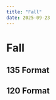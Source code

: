 ```yaml
---
title: "Fall"
date: 2025-09-23
---
```


# Fall



## 135 Format
<Photo src={_DSF6403} lqip={_DSF6403LQ} json={_DSF6403JSON} />
<Photo src={_DSF6420} lqip={_DSF6420LQ} json={_DSF6420JSON} />
<Photo src={_DSF6405} lqip={_DSF6405LQ} json={_DSF6405JSON} />
<Photo src={_DSF6400} lqip={_DSF6400LQ} json={_DSF6400JSON} />

## 120 Format
<Photo src={_DSF6534} lqip={_DSF6534LQ} json={_DSF6534JSON} />
<Photo src={_DSF6327} lqip={_DSF6327LQ} json={_DSF6327JSON} />
<Photo src={_DSF6326} lqip={_DSF6326LQ} json={_DSF6326JSON} />
<Photo src={_DSF6322} lqip={_DSF6322LQ} json={_DSF6322JSON} />
<Photo src={_DSF6323} lqip={_DSF6323LQ} json={_DSF6323JSON} />
<Photo src={_DSF6293} lqip={_DSF6293LQ} json={_DSF6293JSON} />
<Photo src={_DSF6295} lqip={_DSF6295LQ} json={_DSF6295JSON} />
<Photo src={_DSF6302} lqip={_DSF6302LQ} json={_DSF6302JSON} />
<Photo src={_DSF6479} lqip={_DSF6479LQ} json={_DSF6479JSON} />
<Photo src={_DSF6481} lqip={_DSF6481LQ} json={_DSF6481JSON} />
<Photo src={_DSF6471} lqip={_DSF6471LQ} json={_DSF6471JSON} />
<Photo src={_DSF6473} lqip={_DSF6473LQ} json={_DSF6473JSON} />
<Photo src={_DSF6474} lqip={_DSF6474LQ} json={_DSF6474JSON} />
<Photo src={_DSF6499} lqip={_DSF6499LQ} json={_DSF6499JSON} />
<Photo src={_DSF6551} lqip={_DSF6551LQ} json={_DSF6551JSON} />
<Photo src={_DSF6569} lqip={_DSF6569LQ} json={_DSF6569JSON} />
<Photo src={_DSF6576} lqip={_DSF6576LQ} json={_DSF6576JSON} />